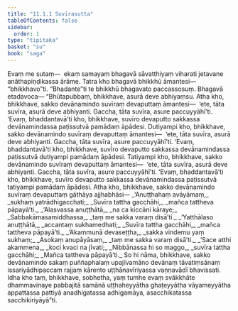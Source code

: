 ```yaml
---
title: "11.1.1 Suvīrasutta"
tableOfContents: false
sidebar:
  order: 1
type: "tipitaka"
basket: "su"
book: "saga"
---
```



<DynamicBreadcrumb />

<Division number="247" book="saga">

<Paragraph number="1529" book="saga">
Evaṃ me sutaṃ—  ekaṃ samayaṃ bhagavā sāvatthiyaṃ viharati jetavane anāthapiṇḍikassa ārāme. Tatra kho bhagavā bhikkhū āmantesi—  “bhikkhavo”ti. “Bhadante”ti te bhikkhū bhagavato paccassosuṃ. Bhagavā etadavoca—
</Paragraph>

<Paragraph number="1530" book="saga">
“Bhūtapubbaṃ, bhikkhave, asurā deve abhiyaṃsu. Atha kho, bhikkhave, sakko devānamindo suvīraṃ devaputtaṃ āmantesi—  ‘ete, tāta suvīra, asurā deve abhiyanti. Gaccha, tāta suvīra, asure paccuyyāhī’ti. ‘Evaṃ, bhaddantavā’ti kho, bhikkhave, suvīro devaputto sakkassa devānamindassa paṭissutvā pamādaṃ āpādesi. Dutiyampi kho, bhikkhave, sakko devānamindo suvīraṃ devaputtaṃ āmantesi—  ‘ete, tāta suvīra, asurā deve abhiyanti. Gaccha, tāta suvīra, asure paccuyyāhī’ti. ‘Evaṃ, bhaddantavā’ti kho, bhikkhave, suvīro devaputto sakkassa devānamindassa paṭissutvā dutiyampi pamādaṃ āpādesi. Tatiyampi kho, bhikkhave, sakko devānamindo suvīraṃ devaputtaṃ āmantesi—  ‘ete, tāta suvīra, asurā deve abhiyanti. Gaccha, tāta suvīra, asure paccuyyāhī’ti. ‘Evaṃ, bhaddantavā’ti kho, bhikkhave, suvīro devaputto sakkassa devānamindassa paṭissutvā tatiyampi pamādaṃ āpādesi. Atha kho, bhikkhave, sakko devānamindo suvīraṃ devaputtaṃ gāthāya ajjhabhāsi—
</Paragraph>

<Paragraph number="1531" type="verses" book="saga">
_‘Anuṭṭhahaṃ avāyāmaṃ,_  
_sukhaṃ yatrādhigacchati;_  
_Suvīra tattha gacchāhi,_  
_mañca tattheva pāpayā’ti._  

</Paragraph>

<Paragraph number="1532" type="verses" book="saga">
_‘Alasvassa anuṭṭhātā,_  
_na ca kiccāni kāraye;_  
_Sabbakāmasamiddhassa,_  
_taṃ me sakka varaṃ disā’ti._  

</Paragraph>

<Paragraph number="1533" type="verses" book="saga">
_‘Yatthālaso anuṭṭhātā,_  
_accantaṃ sukhamedhati;_  
_Suvīra tattha gacchāhi,_  
_mañca tattheva pāpayā’ti._  

</Paragraph>

<Paragraph number="1534" type="verses" book="saga">
_‘Akammunā devaseṭṭha,_  
_sakka vindemu yaṃ sukhaṃ;_  
_Asokaṃ anupāyāsaṃ,_  
_taṃ me sakka varaṃ disā’ti._  

</Paragraph>

<Paragraph number="1535" type="verses" book="saga">
_‘Sace atthi akammena,_  
_koci kvaci na jīvati;_  
_Nibbānassa hi so maggo,_  
_suvīra tattha gacchāhi;_  
_Mañca tattheva pāpayā’ti._  

</Paragraph>

<Paragraph number="1536" book="saga">
So hi nāma, bhikkhave, sakko devānamindo sakaṃ puññaphalaṃ upajīvamāno devānaṃ tāvatiṃsānaṃ issariyādhipaccaṃ rajjaṃ kārento uṭṭhānavīriyassa vaṇṇavādī bhavissati. Idha kho taṃ, bhikkhave, sobhetha, yaṃ tumhe evaṃ svākkhāte dhammavinaye pabbajitā samānā uṭṭhaheyyātha ghaṭeyyātha vāyameyyātha appattassa pattiyā anadhigatassa adhigamāya, asacchikatassa sacchikiriyāyā”ti.
</Paragraph>
</Division>